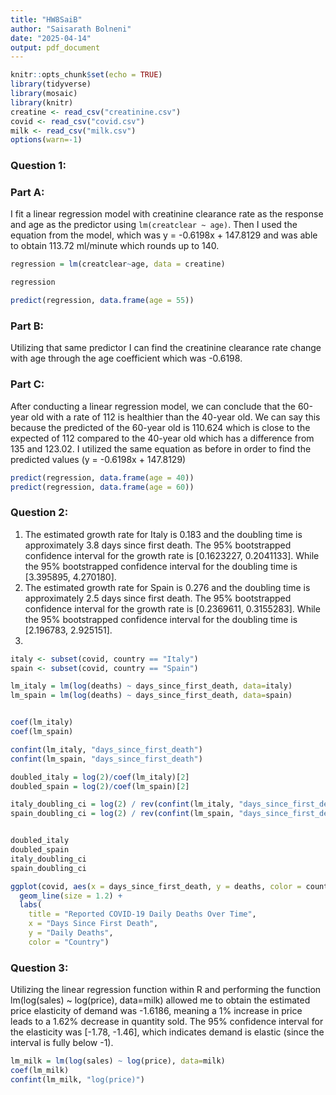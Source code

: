 ```yaml
---
title: "HW8SaiB"
author: "Saisarath Bolneni"
date: "2025-04-14"
output: pdf_document
---
```


```r
knitr::opts_chunk$set(echo = TRUE)
library(tidyverse)
library(mosaic)
library(knitr)
creatine <- read_csv("creatinine.csv")
covid <- read_csv("covid.csv")
milk <- read_csv("milk.csv")
options(warn=-1)
```

### **Question 1**:

### **Part A**:

I fit a linear regression model with creatinine clearance rate as the response and age as the predictor using `lm(creatclear ~ age)`. Then I used the equation from the model, which was y = -0.6198x + 147.8129 and was able to obtain 113.72 ml/minute which rounds up to 140.

```r
regression = lm(creatclear~age, data = creatine)

regression

predict(regression, data.frame(age = 55)) 
```

### **Part B**:

Utilizing that same predictor I can find the creatinine clearance rate change with age through the age coefficient which was -0.6198.

### **Part C**:

After conducting a linear regression model, we can conclude that the 60-year old with a rate of 112 is healthier than the 40-year old. We can say this because the predicted of the 60-year old is 110.624 which is close to the expected of 112 compared to the 40-year old which has a difference from 135 and 123.02. I utilized the same equation as before in order to find the predicted values (y = -0.6198x + 147.8129)

```r
predict(regression, data.frame(age = 40))  
predict(regression, data.frame(age = 60))  
```

### **Question 2**:

1.  The estimated growth rate for Italy is 0.183 and the doubling time is approximately 3.8 days since first death. The 95% bootstrapped confidence interval for the growth rate is [0.1623227, 0.2041133]. While the 95% bootstrapped confidence interval for the doubling time is [3.395895, 4.270180].
2.  The estimated growth rate for Spain is 0.276 and the doubling time is approximately 2.5 days since first death. The 95% bootstrapped confidence interval for the growth rate is [0.2369611, 0.3155283]. While the 95% bootstrapped confidence interval for the doubling time is [2.196783, 2.925151].
3.  

```r

italy <- subset(covid, country == "Italy")
spain <- subset(covid, country == "Spain")

lm_italy = lm(log(deaths) ~ days_since_first_death, data=italy)
lm_spain = lm(log(deaths) ~ days_since_first_death, data=spain)


coef(lm_italy)
coef(lm_spain)

confint(lm_italy, "days_since_first_death")
confint(lm_spain, "days_since_first_death")

doubled_italy = log(2)/coef(lm_italy)[2]
doubled_spain = log(2)/coef(lm_spain)[2]

italy_doubling_ci = log(2) / rev(confint(lm_italy, "days_since_first_death"))
spain_doubling_ci = log(2) / rev(confint(lm_spain, "days_since_first_death"))


doubled_italy
doubled_spain
italy_doubling_ci
spain_doubling_ci
```

```r
ggplot(covid, aes(x = days_since_first_death, y = deaths, color = country)) +
  geom_line(size = 1.2) +
  labs(
    title = "Reported COVID-19 Daily Deaths Over Time",
    x = "Days Since First Death",
    y = "Daily Deaths",
    color = "Country")
```

### **Question 3**:

Utilizing the linear regression function within R and performing the function lm(log(sales) \~ log(price), data=milk) allowed me to obtain the estimated price elasticity of demand was -1.6186, meaning a 1% increase in price leads to a 1.62% decrease in quantity sold. The 95% confidence interval for the elasticity was [-1.78, -1.46], which indicates demand is elastic (since the interval is fully below -1).

```r
lm_milk = lm(log(sales) ~ log(price), data=milk)
coef(lm_milk)
confint(lm_milk, "log(price)")
```
